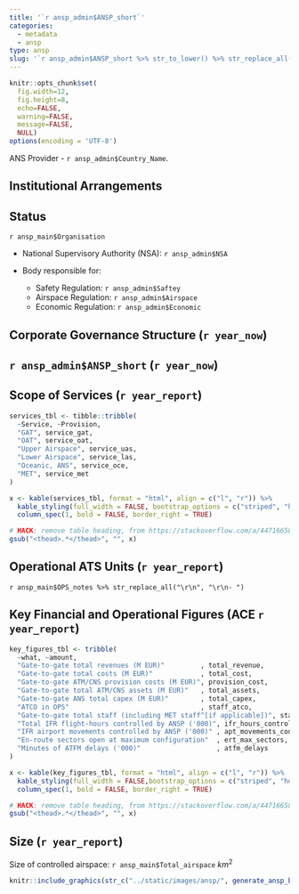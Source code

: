 ```yaml
---
title: '`r ansp_admin$ANSP_short`'
categories:
  - metadata
  - ansp
type: ansp
slug: '`r ansp_admin$ANSP_short %>% str_to_lower() %>% str_replace_all(" ", "-")`'
---
```


```r
knitr::opts_chunk$set(
  fig.width=12,
  fig.height=8,
  echo=FALSE,
  warning=FALSE,
  message=FALSE,
  NULL)
options(encoding = 'UTF-8')

```

ANS Provider - `r ansp_admin$Country_Name`.


## Institutional Arrangements


## Status

`r ansp_main$Organisation`

* National Supervisory Authority (NSA): `r ansp_admin$NSA`

* Body responsible for:
  - Safety Regulation: `r ansp_admin$Saftey`
  - Airspace Regulation: `r ansp_admin$Airspace`
  - Economic Regulation: `r ansp_admin$Economic`
  


## Corporate Governance Structure (`r year_now`)




## `r ansp_admin$ANSP_short` (`r year_now`)
  



## Scope of Services (`r year_report`)

```r

services_tbl <- tibble::tribble(
  ~Service, ~Provision,
  "GAT", service_gat,
  "OAT", service_oat,
  "Upper Airspace", service_uas,
  "Lower Airspace", service_las,
  "Oceanic, ANS", service_oce,
  "MET", service_met
)

x <- kable(services_tbl, format = "html", align = c("l", "r")) %>%
  kable_styling(full_width = FALSE, bootstrap_options = c("striped", "hover", "condensed", "responsive")) %>% 
  column_spec(1, bold = FALSE, border_right = TRUE)

# HACK: remove table heading, from https://stackoverflow.com/a/44716658/963575
gsub("<thead>.*</thead>", "", x)
```



## Operational ATS Units (`r year_report`)

`r ansp_main$OPS_notes %>% str_replace_all("\r\n", "\r\n- ")`


## Key Financial and Operational Figures (ACE `r year_report`)

```r
key_figures_tbl <- tribble(
  ~what, ~amount,
  "Gate-to-gate total revenues (M EUR)"         , total_revenue,
  "Gate-to-gate total costs (M EUR)"            , total_cost,
  "Gate-to-gate ATM/CNS provision costs (M EUR)", provision_cost,
  "Gate-to-gate total ATM/CNS assets (M EUR)"   , total_assets,
  "Gate-to-gate ANS total capex (M EUR)"        , total_capex,
  "ATCO in OPS"                                 , staff_atco,
  "Gate-to-gate total staff (including MET staff^[if applicable])", staff_all,
  "Total IFR flight-hours controlled by ANSP ('000)", ifr_hours_controlled,
  "IFR airport movements controlled by ANSP ('000)" , apt_movements_controlled,
  "En-route sectors open at maximum configuration"  , ert_max_sectors,
  "Minutes of ATFM delays ('000)"                   , atfm_delays
)

x <- kable(key_figures_tbl, format = "html", align = c("l", "r")) %>% 
  kable_styling(full_width = FALSE,bootstrap_options = c("striped", "hover", "condensed", "responsive")) %>%
  column_spec(1, bold = FALSE, border_right = TRUE)

# HACK: remove table heading, from https://stackoverflow.com/a/44716658/963575
gsub("<thead>.*</thead>", "", x)
```


## Size (`r year_report`)

Size of controlled airspace: `r ansp_main$Total_airspace` $km^2$

```r
knitr::include_graphics(str_c("../static/images/ansp/", generate_ansp_base_filename(ansp_shortname), ".png", collapse = ""))
```


